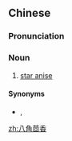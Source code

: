 ==Chinese==
{{zh-forms|type=22}}

===Pronunciation===
{{zh-pron
|m=bājiǎo huíxiāng
|c=baat3 gok3 wui4 hoeng1
|cat=n
}}

===Noun===
{{zh-noun}}

# [[star anise]]

====Synonyms====
* {{zh-l|八角}}, {{zh-l|大茴香}}

{{zh-cat|Plants|Spices|Spices and herbs}}

[[zh:八角茴香]]